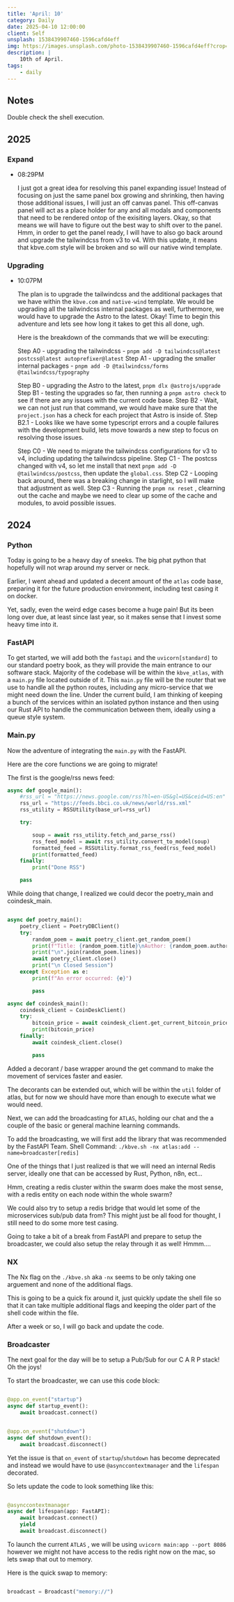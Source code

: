 ```yaml
---
title: 'April: 10'
category: Daily
date: 2025-04-10 12:00:00
client: Self
unsplash: 1538439907460-1596cafd4eff
img: https://images.unsplash.com/photo-1538439907460-1596cafd4eff?crop=entropy&cs=srgb&fm=jpg&ixid=MnwzNjM5Nzd8MHwxfHJhbmRvbXx8fHx8fHx8fDE2ODE3NDg2ODY&ixlib=rb-4.0.3&q=85
description: |
    10th of April.
tags:
    - daily
---
```


## Notes

Double check the shell execution.


## 2025

### Expand

-   08:29PM

    I just got a great idea for resolving this panel expanding issue!
    Instead of focusing on just the same panel box growing and shrinking, then having those additional issues, I will just an off canvas panel.
    This off-canvas panel will act as a place holder for any and all modals and components that need to be rendered ontop of the exisiting layers.
    Okay, so that means we will have to figure out the best way to shift over to the panel.
    Hmm, in order to get the panel ready, I will have to also go back around and upgrade the tailwindcss from v3 to v4.
    With this update, it means that kbve.com style will be broken and so will our native wind template.

### Upgrading

-   10:07PM

    The plan is to upgrade the tailwindcss and the additional packages that we have within the `kbve.com` and `native-wind` template.
    We would be upgrading all the tailwindcss internal packages as well, furthermore, we would have to upgrade the Astro to the latest.
    Okay! Time to begin this adventure and lets see how long it takes to get this all done, ugh. 

    Here is the breakdown of the commands that we will be executing:

    Step A0 - upgrading the tailwindcss - `pnpm add -D tailwindcss@latest postcss@latest autoprefixer@latest`
    Step A1 - upgrading the smaller internal packages -  `pnpm add -D @tailwindcss/forms @tailwindcss/typography`

    Step B0 - upgrading the Astro to the latest, `pnpm dlx @astrojs/upgrade`
    Step B1 - testing the upgrades so far, then running a `pnpm astro check` to see if there are any issues with the current code base.
    Step B2 - Wait, we can not just run that command, we would have make sure that the `project.json` has a check for each project that Astro is inside of.
    Step B2.1 - Looks like we have some typescript errors and a couple failures with the development build, lets move towards a new step to focus on resolving those issues.

    Step C0 - We need to migrate the tailwindcss configurations for v3 to v4, including updating the tailwindcss pipeline.
    Step C1 - The postcss changed with v4, so let me install that next `pnpm add -D @tailwindcss/postcss`, then update the `global.css`.
    Step C2 - Looping back around, there was a breaking change in starlight, so I will make that adjustment as well.
    Step C3 - Running the `pnpm nx reset` , clearning out the cache and maybe we need to clear up some of the cache and modules, to avoid possible issues.

## 2024


### Python

Today is going to be a heavy day of sneeks.
The big phat python that hopefully will not wrap around my server or neck.

Earlier, I went ahead and updated a decent amount of the `atlas` code base, preparing it for the future production environment, including test casing it on docker.

Yet, sadly, even the weird edge cases become a huge pain! But its been long over due, at least since last year, so it makes sense that I invest some heavy time into it.


### FastAPI

To get started, we will add both the `fastapi` and the `uvicorn[standard]` to our standard poetry book, as they will provide the main entrance to our software stack.
Majority of the codebase will be within the `kbve_atlas`, with a `main.py` file located outside of it.
This `main.py` file will be the router that we use to handle all the python routes, including any micro-service that we might need down the line.
Under the current build, I am thinking of keeping a bunch of the services within an isolated python instance and then using our Rust API to handle the communication between them, ideally using a queue style system.


### Main.py

Now the adventure of integrating the `main.py` with the FastAPI.

Here are the core functions we are going to migrate!

The first is the google/rss news feed:

```python
async def google_main():
    #rss_url = "https://news.google.com/rss?hl=en-US&gl=US&ceid=US:en"
    rss_url = "https://feeds.bbci.co.uk/news/world/rss.xml"
    rss_utility = RSSUtility(base_url=rss_url)

    try:

        soup = await rss_utility.fetch_and_parse_rss()
        rss_feed_model = await rss_utility.convert_to_model(soup)
        formatted_feed = RSSUtility.format_rss_feed(rss_feed_model)
        print(formatted_feed)
    finally:
        print("Done RSS")

    pass
```

While doing that change, I realized we could decor the poetry_main and coindesk_main.

```python

async def poetry_main():
    poetry_client = PoetryDBClient()
    try:
        random_poem = await poetry_client.get_random_poem()
        print(f"Title: {random_poem.title}\nAuthor: {random_poem.author}\n")
        print("\n".join(random_poem.lines))
        await poetry_client.close()
        print("\n Closed Session")
    except Exception as e:
        print(f"An error occurred: {e}")

        pass

async def coindesk_main():
    coindesk_client = CoinDeskClient()
    try:
        bitcoin_price = await coindesk_client.get_current_bitcoin_price()
        print(bitcoin_price)
    finally:
        await coindesk_client.close()

        pass


```

Added a decorant / base wrapper around the get command to make the movement of services faster and easier.

The decorants can be extended out, which will be within the `util` folder of atlas, but for now we should have more than enough to execute what we would need.

Next, we can add the broadcasting for `ATLAS`, holding our chat and the a couple of the basic or general machine learning commands.

To add the broadcasting, we will first add the library that was recommended by the FastAPI Team.
Shell Command: `./kbve.sh -nx atlas:add --name=broadcaster[redis]`

One of the things that I just realized is that we will need an internal Redis server, ideally one that can be accessed by Rust, Python, n8n, ect...

Hmm, creating a redis cluster within the swarm does make the most sense, with a redis entity on each node within the whole swarm?

We could also try to setup a redis bridge that would let some of the microservices sub/pub data from? This might just be all food for thought, I still need to do some more test casing.

Going to take a bit of a break from FastAPI and prepare to setup the broadcaster, we could also setup the relay through it as well! Hmmm....


### NX

The Nx flag on the `./kbve.sh` aka `-nx` seems to be only taking one arguement and none of the additional flags.

This is going to be a quick fix around it, just quickly update the shell file so that it can take multiple additional flags and keeping the older part of the shell code within the file.

After a week or so, I will go back and update the code.


### Broadcaster

The next goal for the day will be to setup a Pub/Sub for our C A R P stack! Oh the joys!

To start the broadcaster, we can use this code block:

```python

@app.on_event("startup")
async def startup_event():
    await broadcast.connect()


@app.on_event("shutdown")
async def shutdown_event():
    await broadcast.disconnect()

```

Yet the issue is that `on_event` of `startup`/`shutdown` has become deprecated and instead we would have to use `@asynccontextmanager` and the `lifespan` decorated.

So lets update the code to look something like this:

```python

@asynccontextmanager
async def lifespan(app: FastAPI):
    await broadcast.connect()
    yield
    await broadcast.disconnect()

```

To launch the current `ATLAS` , we will be using `uvicorn main:app --port 8086` however we might not have access to the redis right now on the mac, so lets swap that out to memory. 

Here is the quick swap to memory:

```python

broadcast = Broadcast("memory://")

```
